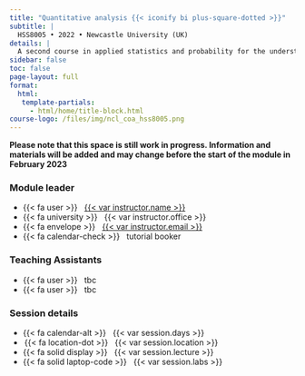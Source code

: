 ```yaml
---
title: "Quantitative analysis {{< iconify bi plus-square-dotted >}}"
subtitle: |
  HSS8005 • 2022 • Newcastle University (UK)
details: |
  A second course in applied statistics and probability for the understanding of society and culture.
sidebar: false
toc: false
page-layout: full
format:
  html:
   template-partials:
     - html/home/title-block.html
course-logo: /files/img/ncl_coa_hss8005.png
---
```


**Please note that this space is still work in progress. Information and materials will be added and may change before the start of the module in February 2023**

::: {.grid .course-details}

::: {.g-col-4 .g-col-sm-4}

### Module leader

- {{< fa user >}} &nbsp; [{{< var instructor.name >}}]({{< var instructor.url >}})
- {{< fa university >}} &nbsp; {{< var instructor.office >}}
- {{< fa envelope >}} &nbsp; <a href="mailto:{{< var instructor.email >}}">{{< var instructor.email >}}</a>
- {{< fa calendar-check >}} &nbsp; tutorial booker

:::

::: {.g-col-4 .g-col-sm-4}

### Teaching Assistants
- {{< fa user >}} &nbsp; tbc
- {{< fa user >}} &nbsp; tbc

:::

::: {.g-col-4 .g-col-sm-4}

### Session details

- {{< fa calendar-alt >}} &nbsp; {{< var session.days >}}
- &thinsp;{{< fa location-dot >}} &nbsp; {{< var session.location >}}
- {{< fa solid display >}} &nbsp; {{< var session.lecture >}}
- {{< fa solid laptop-code >}} &nbsp; {{< var session.labs >}}
<!-- - {{< fa clock >}} &nbsp; {{< var session.lecture >}} -->
<!-- {{< iconify arcticons canvasstudent >}} &nbsp; [Module Canvas page]({{< var course.canvas >}}) -->

:::

:::